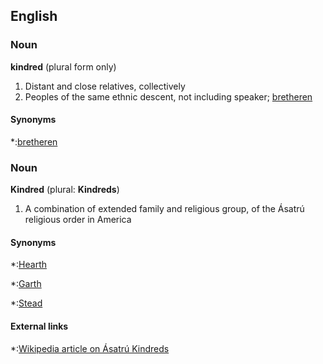 ==English==

===Noun===
'''kindred''' (plural form only)
#Distant and close relatives, collectively
#Peoples of the same ethnic descent, not including speaker; [[bretheren]]

====Synonyms====
*:[[bretheren]]

===Noun===
'''Kindred''' (plural: '''Kindreds''')
#A combination of extended family and religious group, of the Ásatrú religious order in America

====Synonyms====
*:[[Hearth]]
*:[[Garth]]
*:[[Stead]]

====External links====
*:[[w:Kindred|Wikipedia article on Ásatrú Kindreds]]